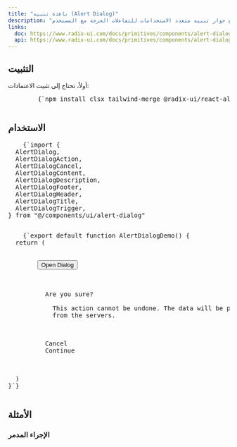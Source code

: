 ```yaml
---
title: "نافذة تنبيه (Alert Dialog)"
description: "مكوّن مربع حوار تنبيه متعدد الاستخدامات للتفاعلات الحرجة مع المستخدم."
links:
  doc: https://www.radix-ui.com/docs/primitives/components/alert-dialog
  api: https://www.radix-ui.com/docs/primitives/components/alert-dialog#api-reference
---
```


<ComponentPreview name="alert-dialog-demo" />

## التثبيت

<div className="not-prose px-4 md:px-0">
  <Step>
    <StepItem title="تثبيت الاعتمادات">
      أولاً، تحتاج إلى تثبيت الاعتمادات:
      <Pre className="language-bash">
        {`npm install clsx tailwind-merge @radix-ui/react-alert-dialog class-variance-authority`}
      </Pre>
    </StepItem>
    <StepItem title="إنشاء ملف utils.ts">
      <ComponentUtilsText />
      <ComponentUtils />
    </StepItem>
    <StepItem title="إنشاء مكوّن Alert dialog">
      <ComponentSource name="alert-dialog-demo" />
    </StepItem>
  </Step>
</div>

## الاستخدام
<div className="not-prose space-y-6">
  <Pre>
    {`import {
  AlertDialog,
  AlertDialogAction,
  AlertDialogCancel,
  AlertDialogContent,
  AlertDialogDescription,
  AlertDialogFooter,
  AlertDialogHeader,
  AlertDialogTitle,
  AlertDialogTrigger,
} from "@/components/ui/alert-dialog"
  </Pre>
  <Pre>
    {`export default function AlertDialogDemo() {
  return (
    <AlertDialog>
      <AlertDialogTrigger asChild>
        <Button variant="outline">Open Dialog</Button>
      </AlertDialogTrigger>
      <AlertDialogContent>
        <AlertDialogHeader>
          <AlertDialogTitle>Are you sure?</AlertDialogTitle>
          <AlertDialogDescription>
            This action cannot be undone. The data will be permanently deleted
            from the servers.
          </AlertDialogDescription>
        </AlertDialogHeader>
        <AlertDialogFooter>
          <AlertDialogCancel>Cancel</AlertDialogCancel>
          <AlertDialogAction>Continue</AlertDialogAction>
        </AlertDialogFooter>
      </AlertDialogContent>
    </AlertDialog>
  )
}`}
  </Pre>
</div>

## الأمثلة

### الإجراء المدمر

<ComponentPreview name="alert-dialog" variant="destructive" />
